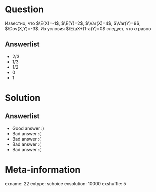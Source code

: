 Question
========
Известно, что $\E(X)=-1$, $\E(Y)=2$, $\Var(X)=4$, $\Var(Y)=9$, $\Cov(X,Y)=-3$. Из условия  $\E(aX+(1-a)Y)=0$ следует, что $a$ равно

 

Answerlist
----------
*  2/3
*  1/3
*  1/2
*  0
*  1

Solution
========

Answerlist
----------
*  Good answer :)
*  Bad answer :(
*  Bad answer :(
*  Bad answer :(
*  Bad answer :(

Meta-information
================
exname: 22
extype: schoice
exsolution: 10000
exshuffle: 5
